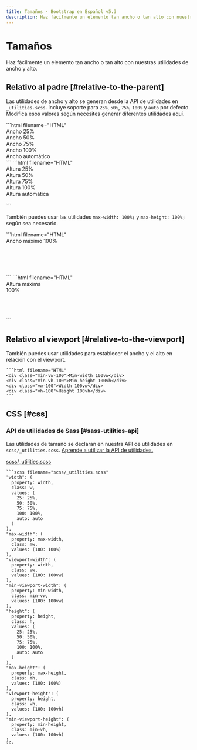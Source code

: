 ```yaml
---
title: Tamaños · Bootstrap en Español v5.3
description: Haz fácilmente un elemento tan ancho o tan alto con nuestras utilidades de ancho y alto.
---
```


# Tamaños

Haz fácilmente un elemento tan ancho o tan alto con nuestras utilidades de ancho y alto.

Relativo al padre [#relative-to-the-parent]
--------------------------------------------

Las utilidades de ancho y alto se generan desde la API de utilidades en `_utilities.scss`. Incluye soporte para `25%`, `50%`, `75%`, `100%` y `auto` por defecto. Modifica esos valores según necesites generar diferentes utilidades aquí.

<DemoIframe path="/demos/bootstrap/5.3/utilities/sizing/relative-to-the-parent-1.html">
    ```html filename="HTML"
    <div class="w-25 p-3">Ancho 25%</div>
    <div class="w-50 p-3">Ancho 50%</div>
    <div class="w-75 p-3">Ancho 75%</div>
    <div class="w-100 p-3">Ancho 100%</div>
    <div class="w-auto p-3">Ancho automático</div>
    ```
</DemoIframe>

<DemoIframe path="/demos/bootstrap/5.3/utilities/sizing/relative-to-the-parent-2.html">
    ```html filename="HTML"
    <div style="height: 100px;">
        <div class="h-25 d-inline-block" style="width: 120px;">Altura 25%</div>
        <div class="h-50 d-inline-block" style="width: 120px;">Altura 50%</div>
        <div class="h-75 d-inline-block" style="width: 120px;">Altura 75%</div>
        <div class="h-100 d-inline-block" style="width: 120px;">Altura 100%</div>
        <div class="h-auto d-inline-block" style="width: 120px;">Altura automática</div>
    </div>
    ```
</DemoIframe>

También puedes usar las utilidades `max-width: 100%;` y `max-height: 100%;` según sea necesario.

<DemoIframe path="/demos/bootstrap/5.3/utilities/sizing/relative-to-the-parent-3.html">
    ```html filename="HTML"
    <div style="width: 50%; height: 100px;">
        <div class="mw-100" style="width: 200%;">Ancho máximo 100%</div>
    </div>
    ```
</DemoIframe>

<DemoIframe path="/demos/bootstrap/5.3/utilities/sizing/relative-to-the-parent-4.html">
    ```html filename="HTML"
    <div style="height: 100px;">
        <div class="mh-100" style="width: 100px; height: 200px;">Altura máxima 100%</div>
    </div>
    ```
</DemoIframe>

Relativo al viewport [#relative-to-the-viewport]
-------------------------------------------------

También puedes usar utilidades para establecer el ancho y el alto en relación con el viewport.

    ```html filename="HTML"
    <div class="min-vw-100">Min-width 100vw</div>
    <div class="min-vh-100">Min-height 100vh</div>
    <div class="vw-100">Width 100vw</div>
    <div class="vh-100">Height 100vh</div>
    ```

CSS [#css]
-----------

### API de utilidades de Sass [#sass-utilities-api]

Las utilidades de tamaño se declaran en nuestra API de utilidades en `scss/_utilities.scss`. [Aprende a utilizar la API de utilidades.](/docs/5.3/utilities/api/#using-the-api)

[scss/_utilities.scss](https://github.com/twbs/bootstrap/blob/v5.3.2/scss/_utilities.scss)

    ```scss filename="scss/_utilities.scss"
    "width": (
      property: width,
      class: w,
      values: (
        25: 25%,
        50: 50%,
        75: 75%,
        100: 100%,
        auto: auto
      )
    ),
    "max-width": (
      property: max-width,
      class: mw,
      values: (100: 100%)
    ),
    "viewport-width": (
      property: width,
      class: vw,
      values: (100: 100vw)
    ),
    "min-viewport-width": (
      property: min-width,
      class: min-vw,
      values: (100: 100vw)
    ),
    "height": (
      property: height,
      class: h,
      values: (
        25: 25%,
        50: 50%,
        75: 75%,
        100: 100%,
        auto: auto
      )
    ),
    "max-height": (
      property: max-height,
      class: mh,
      values: (100: 100%)
    ),
    "viewport-height": (
      property: height,
      class: vh,
      values: (100: 100vh)
    ),
    "min-viewport-height": (
      property: min-height,
      class: min-vh,
      values: (100: 100vh)
    ),
    ```